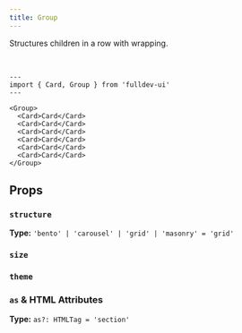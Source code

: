 ```yaml
---
title: Group
---
```



Structures children in a row with wrapping.

<br />

```astro live
---
import { Card, Group } from 'fulldev-ui'
---

<Group>
  <Card>Card</Card>
  <Card>Card</Card>
  <Card>Card</Card>
  <Card>Card</Card>
  <Card>Card</Card>
  <Card>Card</Card>
</Group>
```

## Props

### `structure`

**Type:** `'bento' | 'carousel' | 'grid' | 'masonry' = 'grid'`

<StructureProp />

### `size`

<SizeProp />

### `theme`

<ThemeProp />

### `as` & HTML Attributes

**Type:** `as?: HTMLTag = 'section'`

<AsProp />
